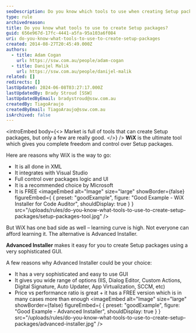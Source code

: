 ```yaml
---
seoDescription: Do you know which tools to use when creating Setup packages? Wix and Advanced Installer are two popular options.
type: rule
archivedreason:
title: Do you know what tools to use to create Setup packages?
guid: 656e967d-17fc-4441-a5fa-95a103a6f084
uri: do-you-know-what-tools-to-use-to-create-setup-packages
created: 2014-08-27T20:45:49.000Z
authors:
  - title: Adam Cogan
    url: https://ssw.com.au/people/adam-cogan
  - title: Danijel Malik
    url: https://ssw.com.au/people/danijel-malik
related: []
redirects: []
lastUpdated: 2024-06-08T03:27:17.000Z
lastUpdatedBy: Brady Stroud [SSW]
lastUpdatedByEmail: bradystroud@ssw.com.au
createdBy: TiagoAraujo
createdByEmail: TiagoAraujo@ssw.com.au
isArchived: false
---
```


<introEmbed
  body={<>
Market is full of tools that can create Setup packages, but only a few are really good.
  </>}
/>
**WiX** is the ultimate tool which gives you complete freedom and control over Setup packages.

Here are reasons why WiX is the way to go:

- It is all done in XML
- It integrates with Visual Studio
- Full control over packages logic and UI
- It is a recommended choice by Microsoft
- It is FREE
<imageEmbed
  alt="Image"
  size="large"
  showBorder={false}
  figureEmbed={ {
    preset: "goodExample",
    figure: "Good Example - WiX Installer for Code Auditor",
    shouldDisplay: true
  } }
  src="/uploads/rules/do-you-know-what-tools-to-use-to-create-setup-packages/setup-packages-tool.jpg"
/>

But WiX has one bad side as well – learning curve is high. Not everyone can afford learning it. The alternative is Advanced Installer.

**Advanced Installer** makes it easy for you to create Setup packages using a very sophisticated GUI.

A few reasons why Advanced Installer could be your choice:

- It has a very sophisticated and easy to use GUI
- It gives you wide range of options (IIS, Dialog Editor, Custom Actions, Digital Signature, Auto Updater, App Virtualization, SCCM, etc)
- Price vs performance ratio is great + it has a FREE version which is in many cases more than enough
<imageEmbed
  alt="Image"
  size="large"
  showBorder={false}
  figureEmbed={ {
    preset: "goodExample",
    figure: "Good Example - Advanced Installer",
    shouldDisplay: true
  } }
  src="/uploads/rules/do-you-know-what-tools-to-use-to-create-setup-packages/advanced-installer.jpg"
/>
